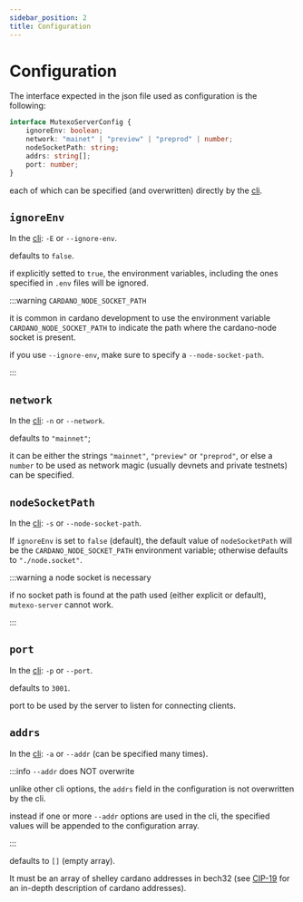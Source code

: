 ```yaml
---
sidebar_position: 2
title: Configuration
---
```


# Configuration

The interface expected in the json file used as configuration is the following:

```ts
interface MutexoServerConfig {
    ignoreEnv: boolean;
    network: "mainet" | "preview" | "preprod" | number;
    nodeSocketPath: string;
    addrs: string[];
    port: number;
}
```

each of which can be specified (and overwritten) directly by the [cli](./cli).

## `ignoreEnv`

In the [cli](./cli): `-E` or `--ignore-env`.

defaults to `false`.

if explicitly setted to `true`, the environment variables, including the ones specified in `.env` files will be ignored.

:::warning `CARDANO_NODE_SOCKET_PATH`

it is common in cardano development to use the environment variable `CARDANO_NODE_SOCKET_PATH` to indicate the path where the cardano-node socket is present.

if you use `--ignore-env`, make sure to specify a `--node-socket-path`.

:::

## `network`

In the [cli](./cli): `-n` or `--network`.

defaults to `"mainnet"`;

it can be either the strings `"mainnet"`, `"preview"` or `"preprod"`, or else a `number` to be used as network magic (usually devnets and private testnets) can be specified.

## `nodeSocketPath`

In the [cli](./cli): `-s` or `--node-socket-path`.

If `ignoreEnv` is set to `false` (default), the default value of `nodeSocketPath` will be the `CARDANO_NODE_SOCKET_PATH` environment variable; otherwise defaults to `"./node.socket"`.

:::warning a node socket is necessary

if no socket path is found at the path used (either explicit or default), `mutexo-server` cannot work.

:::

## `port`

In the [cli](./cli): `-p` or `--port`.

defaults to `3001`.

port to be used by the server to listen for connecting clients.

## `addrs`

In the [cli](./cli): `-a` or `--addr` (can be specified many times).

:::info `--addr` does NOT overwrite

unlike other cli options, the `addrs` field in the configuration is not overwritten by the cli.

instead if one or more `--addr` options are used in the cli, the specified values will be appended to the configuration array.

:::

defaults to `[]` (empty array).

It must be an array of shelley cardano addresses in bech32 (see [CIP-19](https://github.com/cardano-foundation/CIPs/tree/master/CIP-0019) for an in-depth description of cardano addresses).
